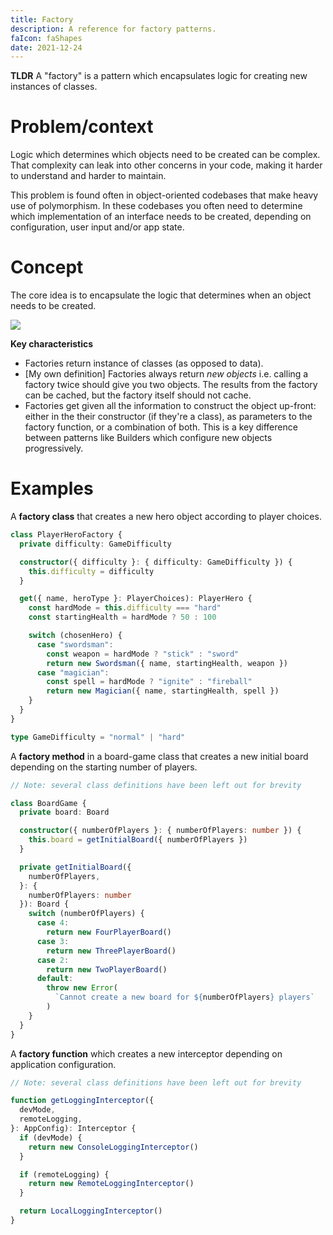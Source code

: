 ```yaml
---
title: Factory
description: A reference for factory patterns.
faIcon: faShapes
date: 2021-12-24
---
```



**TLDR** A "factory" is a <Link to="/articles/patterns">pattern</Link> which encapsulates logic for creating new instances of classes.

# Problem/context

Logic which determines which objects need to be created can be complex. That complexity can leak into other concerns in your code, making it harder to understand and harder to maintain.

This problem is found often in object-oriented codebases that make heavy use of polymorphism. In these codebases you often need to determine which implementation of an interface needs to be created, depending on configuration, user input and/or app state.

# Concept

The core idea is to encapsulate the logic that determines when an object needs to be created.

![](./images/factory-sequence.png)

**Key characteristics**

- Factories return instance of classes (as opposed to data).
- [My own definition] Factories always return _new objects_ i.e. calling a factory twice should give you two objects. The results from the factory can be cached, but the factory itself should not cache.
- Factories get given all the information to construct the object up-front: either in the their constructor (if they're a class), as parameters to the factory function, or a combination of both. This is a key difference between patterns like Builders which configure new objects progressively.

# Examples

A **factory class** that creates a new hero object according to player choices.

```typescript
class PlayerHeroFactory {
  private difficulty: GameDifficulty

  constructor({ difficulty }: { difficulty: GameDifficulty }) {
    this.difficulty = difficulty
  }

  get({ name, heroType }: PlayerChoices): PlayerHero {
    const hardMode = this.difficulty === "hard"
    const startingHealth = hardMode ? 50 : 100

    switch (chosenHero) {
      case "swordsman":
        const weapon = hardMode ? "stick" : "sword"
        return new Swordsman({ name, startingHealth, weapon })
      case "magician":
        const spell = hardMode ? "ignite" : "fireball"
        return new Magician({ name, startingHealth, spell })
    }
  }
}

type GameDifficulty = "normal" | "hard"
```

A **factory method** in a board-game class that creates a new initial board depending on the starting number of players.

```typescript
// Note: several class definitions have been left out for brevity

class BoardGame {
  private board: Board

  constructor({ numberOfPlayers }: { numberOfPlayers: number }) {
    this.board = getInitialBoard({ numberOfPlayers })
  }

  private getInitialBoard({
    numberOfPlayers,
  }: {
    numberOfPlayers: number
  }): Board {
    switch (numberOfPlayers) {
      case 4:
        return new FourPlayerBoard()
      case 3:
        return new ThreePlayerBoard()
      case 2:
        return new TwoPlayerBoard()
      default:
        throw new Error(
          `Cannot create a new board for ${numberOfPlayers} players`
        )
    }
  }
}
```

A **factory function** which creates a new <Link to="/articles/pattern-interceptor">interceptor</Link> depending on application configuration.

```typescript
// Note: several class definitions have been left out for brevity

function getLoggingInterceptor({
  devMode,
  remoteLogging,
}: AppConfig): Interceptor {
  if (devMode) {
    return new ConsoleLoggingInterceptor()
  }

  if (remoteLogging) {
    return new RemoteLoggingInterceptor()
  }

  return LocalLoggingInterceptor()
}
```
